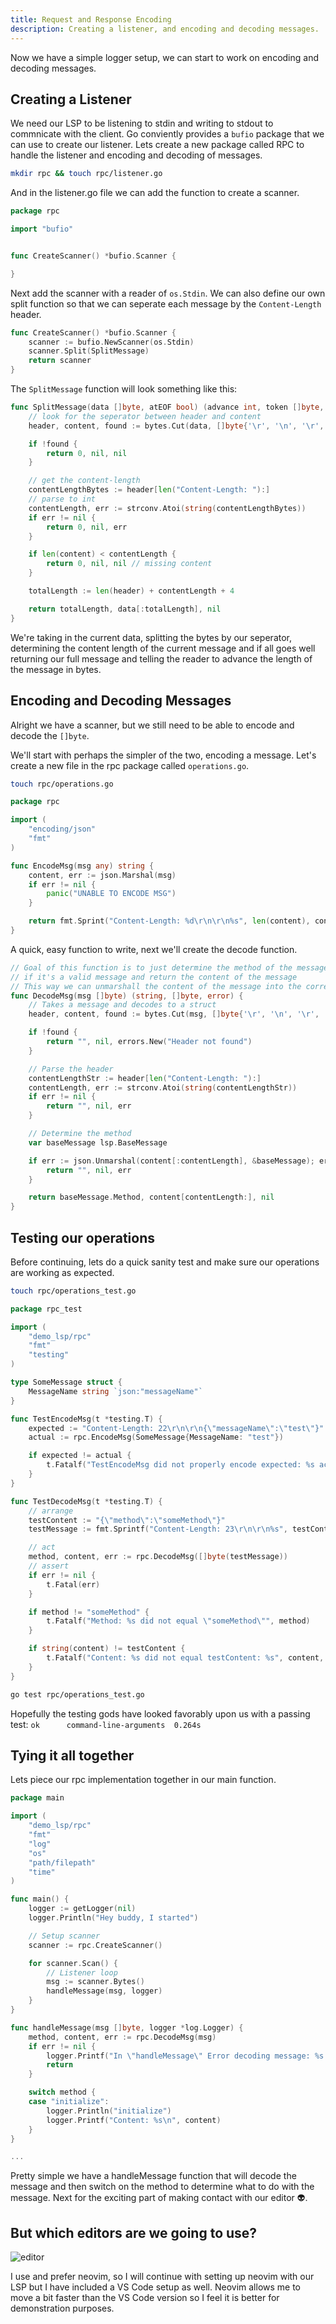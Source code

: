 ```yaml
---
title: Request and Response Encoding
description: Creating a listener, and encoding and decoding messages.
---
```



Now we have a simple logger setup, we can start to work on encoding and decoding messages.

## Creating a Listener

We need our LSP to be listening to stdin and writing to stdout to commnicate with the client.
Go conviently provides a `bufio` package that we can use to create our listener. Lets create a new package called RPC to handle the listener and encoding and decoding of messages.

```bash
mkdir rpc && touch rpc/listener.go
```

And in the listener.go file we can add the function to create a scanner.
```go
package rpc

import "bufio"


func CreateScanner() *bufio.Scanner {

}
```
Next add the scanner with a reader of `os.Stdin`. We can also define our own split function so that we can seperate each message by the `Content-Length` header.
```go
func CreateScanner() *bufio.Scanner {
	scanner := bufio.NewScanner(os.Stdin)
	scanner.Split(SplitMessage)
	return scanner
}
```

The `SplitMessage` function will look something like this:
```go
func SplitMessage(data []byte, atEOF bool) (advance int, token []byte, err error) {
	// look for the seperator between header and content
	header, content, found := bytes.Cut(data, []byte{'\r', '\n', '\r', '\n'})

	if !found {
		return 0, nil, nil
	}

	// get the content-length
	contentLengthBytes := header[len("Content-Length: "):]
	// parse to int
	contentLength, err := strconv.Atoi(string(contentLengthBytes))
	if err != nil {
		return 0, nil, err
	}

	if len(content) < contentLength {
		return 0, nil, nil // missing content
	}

	totalLength := len(header) + contentLength + 4

	return totalLength, data[:totalLength], nil
}
```

We're taking in the current data, splitting the bytes by our seperator, determining the content length of 
the current message and if all goes well returning our full message and telling the reader to advance the length of the message in bytes.


## Encoding and Decoding Messages

Alright we have a scanner, but we still need to be able to encode and decode the `[]byte`.

We'll start with perhaps the simpler of the two, encoding a message.
Let's create a new file in the rpc package called `operations.go`.

```bash
touch rpc/operations.go
```
```go
package rpc

import (
	"encoding/json"
	"fmt"
)

func EncodeMsg(msg any) string {
	content, err := json.Marshal(msg)
	if err != nil {
		panic("UNABLE TO ENCODE MSG")
	}

	return fmt.Sprint("Content-Length: %d\r\n\r\n%s", len(content), content)
}
```

A quick, easy function to write, next we'll create the decode function.
```go
// Goal of this function is to just determine the method of the message,
// if it's a valid message and return the content of the message
// This way we can unmarshall the content of the message into the correct struct
func DecodeMsg(msg []byte) (string, []byte, error) {
	// Takes a message and decodes to a struct
	header, content, found := bytes.Cut(msg, []byte{'\r', '\n', '\r', '\n'})

	if !found {
		return "", nil, errors.New("Header not found")
	}

	// Parse the header
	contentLengthStr := header[len("Content-Length: "):]
	contentLength, err := strconv.Atoi(string(contentLengthStr))
	if err != nil {
		return "", nil, err
	}

	// Determine the method
	var baseMessage lsp.BaseMessage

	if err := json.Unmarshal(content[:contentLength], &baseMessage); err != nil {
		return "", nil, err
	}

	return baseMessage.Method, content[contentLength:], nil
}
```

## Testing our operations

Before continuing, lets do a quick sanity test and make sure our operations are working as expected.

```bash
touch rpc/operations_test.go
```

```go
package rpc_test

import (
	"demo_lsp/rpc"
	"fmt"
	"testing"
)

type SomeMessage struct {
	MessageName string `json:"messageName"`
}

func TestEncodeMsg(t *testing.T) {
	expected := "Content-Length: 22\r\n\r\n{\"messageName\":\"test\"}"
	actual := rpc.EncodeMsg(SomeMessage{MessageName: "test"})

	if expected != actual {
		t.Fatalf("TestEncodeMsg did not properly encode expected: %s actual: %s", expected, actual)
	}
}

func TestDecodeMsg(t *testing.T) {
	// arrange
	testContent := "{\"method\":\"someMethod\"}"
	testMessage := fmt.Sprintf("Content-Length: 23\r\n\r\n%s", testContent)

	// act
	method, content, err := rpc.DecodeMsg([]byte(testMessage))
	// assert
	if err != nil {
		t.Fatal(err)
	}

	if method != "someMethod" {
		t.Fatalf("Method: %s did not equal \"someMethod\"", method)
	}

	if string(content) != testContent {
		t.Fatalf("Content: %s did not equal testContent: %s", content, testContent)
	}
}
```
```bash
go test rpc/operations_test.go
```

Hopefully the testing gods have looked favorably upon us with a passing test: `ok      command-line-arguments  0.264s`

## Tying it all together

Lets piece our rpc implementation together in our main function.

```go title="main.go"  ins={4,16-23, 26-38}
package main

import (
	"demo_lsp/rpc"
	"fmt"
	"log"
	"os"
	"path/filepath"
	"time"
)

func main() {
	logger := getLogger(nil)
	logger.Println("Hey buddy, I started")

	// Setup scanner
	scanner := rpc.CreateScanner()

	for scanner.Scan() {
		// Listener loop
		msg := scanner.Bytes()
		handleMessage(msg, logger)
	}
}

func handleMessage(msg []byte, logger *log.Logger) {
	method, content, err := rpc.DecodeMsg(msg)
	if err != nil {
		logger.Printf("In \"handleMessage\" Error decoding message: %s \n", err)
		return
	}

	switch method {
	case "initialize":
		logger.Println("initialize")
		logger.Printf("Content: %s\n", content)
	}
}

...
```

Pretty simple we have a handleMessage function that will decode the message and then switch on the method to determine what to do with the message.
Next for the exciting part of making contact with our editor 👽.

## But which editors are we going to use?

![editor](../../../assets/vim-vs-code.jpg)

<Aside>
    I use and prefer neovim, so I will continue with setting up neovim with our LSP but I have included a VS Code setup as well.
    Neovim allows me to move a bit faster than the VS Code version so I feel it is better for demonstration purposes.
</Aside>
